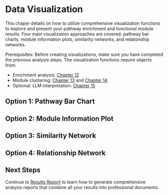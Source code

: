 # Data Visualization {#sec-shiny_data_visualization_shiny}

This chaper details on how to utilize comprehensive visualization functions to explore and present your pathway enrichment and functional module results. Four main visualization approaches are covered: pathway bar charts, module information plots, similarity networks, and relationship networks.

::: callout-important
Prerequisites: Before creating visualizations, make sure you have completed the previous analysis steps. The visualization functions require objects from:

-   Enrichment analysis: [Chapter 12](12_enrichment_analysis_shiny.qmd)
-   Module clustering: [Chapter 13](13_pathway_similarity_shiny.qmd) and [Chapter 14](14_get_functional_modules_shiny.qmd)
-   Optional: LLM interpretation: [Chapter 15](15_llm_interpretation_shiny.qmd)
:::

## Option 1: Pathway Bar Chart

## Option 2: Module Information Plot

## Option 3: Similarity Network

## Option 4: Relationship Network

## Next Steps

Continue to [Results Report](17_res_report_shiny.qmd) to learn how to generate comprehensive analysis reports that combine all your results into professional documents.

